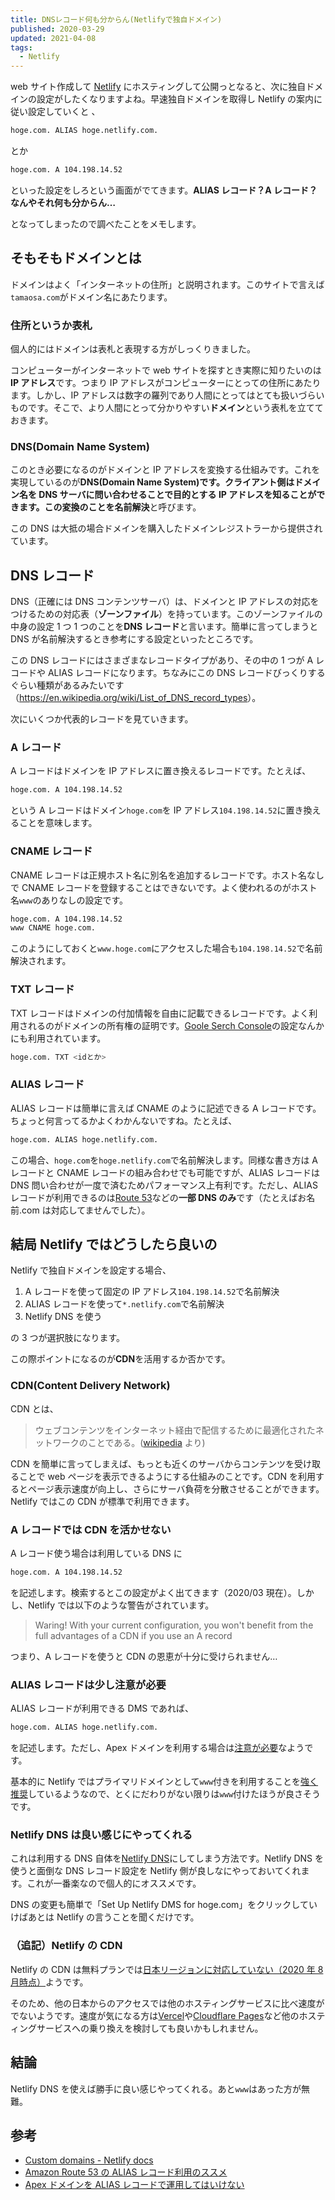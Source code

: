 ```yaml
---
title: DNSレコード何も分からん(Netlifyで独自ドメイン)
published: 2020-03-29
updated: 2021-04-08
tags:
  - Netlify
---
```


web サイト作成して [Netlify](https://www.netlify.com/) にホスティングして公開っとなると、次に独自ドメインの設定がしたくなりますよね。早速独自ドメインを取得し Netlify の案内に従い設定していくと 、

```bash
hoge.com. ALIAS hoge.netlify.com.
```

とか

```bash
hoge.com. A 104.198.14.52
```

といった設定をしろという画面がでてきます。**ALIAS レコード？A レコード？なんやそれ何も分からん…**

となってしまったので調べたことをメモします。

## そもそもドメインとは

ドメインはよく「インターネットの住所」と説明されます。このサイトで言えば`tamaosa.com`がドメイン名にあたります。

### 住所というか表札

個人的にはドメインは表札と表現する方がしっくりきました。

コンピューターがインターネットで web サイトを探すとき実際に知りたいのは**IP アドレス**です。つまり IP アドレスがコンピューターにとっての住所にあたります。しかし、IP アドレスは数字の羅列であり人間にとってはとても扱いづらいものです。そこで、より人間にとって分かりやすい**ドメイン**という表札を立てておきます。

### DNS(Domain Name System)

このとき必要になるのがドメインと IP アドレスを変換する仕組みです。これを実現しているのが**DNS(Domain Name System)**です。クライアント側はドメイン名を DNS サーバに問い合わせることで目的とする IP アドレスを知ることができます。この変換のことを**名前解決**と呼びます。

この DNS は大抵の場合ドメインを購入したドメインレジストラーから提供されています。

## DNS レコード

DNS（正確には DNS コンテンツサーバ）は、ドメインと IP アドレスの対応をつけるための対応表（**ゾーンファイル**）を持っています。このゾーンファイルの中身の設定 1 つ 1 つのことを**DNS レコード**と言います。簡単に言ってしまうと DNS が名前解決するとき参考にする設定といったところです。

この DNS レコードにはさまざまなレコードタイプがあり、その中の 1 つが A レコードや ALIAS レコードになります。ちなみにこの DNS レコードびっくりするぐらい種類があるみたいです（<https://en.wikipedia.org/wiki/List_of_DNS_record_types>）。

次にいくつか代表的レコードを見ていきます。

### A レコード

A レコードはドメインを IP アドレスに置き換えるレコードです。たとえば、

```bash
hoge.com. A 104.198.14.52
```

という A レコードはドメイン`hoge.com`を IP アドレス`104.198.14.52`に置き換えることを意味します。

### CNAME レコード

CNAME レコードは正規ホスト名に別名を追加するレコードです。ホスト名なしで CNAME レコードを登録することはできないです。よく使われるのがホスト名`www`のありなしの設定です。

```bash
hoge.com. A 104.198.14.52
www CNAME hoge.com.
```

このようにしておくと`www.hoge.com`にアクセスした場合も`104.198.14.52`で名前解決されます。

### TXT レコード

TXT レコードはドメインの付加情報を自由に記載できるレコードです。よく利用されるのがドメインの所有権の証明です。[Goole Serch Console](https://search.google.com/search-console/about?hl=ja)の設定なんかにも利用されています。

```bash
hoge.com. TXT <idとか>
```

### ALIAS レコード

ALIAS レコードは簡単に言えば CNAME のように記述できる A レコードです。ちょっと何言ってるかよくわかんないですね。たとえば、

```bash
hoge.com. ALIAS hoge.netlify.com.
```

この場合、`hoge.com`を`hoge.netlify.com`で名前解決します。同様な書き方は A レコードと CNAME レコードの組み合わせでも可能ですが、ALIAS レコードは DNS 問い合わせが一度で済むためパフォーマンス上有利です。ただし、ALIAS レコードが利用できるのは[Route 53](https://aws.amazon.com/jp/route53/)などの**一部 DNS のみ**です（たとえばお名前.com は対応してませんでした）。

## 結局 Netlify ではどうしたら良いの

Netlify で独自ドメインを設定する場合、

1. A レコードを使って固定の IP アドレス`104.198.14.52`で名前解決
2. ALIAS レコードを使って`*.netlify.com`で名前解決
3. Netlify DNS を使う

の 3 つが選択肢になります。

この際ポイントになるのが**CDN**を活用するか否かです。

### CDN(Content Delivery Network)

CDN とは、

> ウェブコンテンツをインターネット経由で配信するために最適化されたネットワークのことである。([wikipedia](https://ja.wikipedia.org/wiki/%E3%82%B3%E3%83%B3%E3%83%86%E3%83%B3%E3%83%84%E3%83%87%E3%83%AA%E3%83%90%E3%83%AA%E3%83%8D%E3%83%83%E3%83%88%E3%83%AF%E3%83%BC%E3%82%AF) より)

CDN を簡単に言ってしまえば、もっとも近くのサーバからコンテンツを受け取ることで web ページを表示できるようにする仕組みのことです。CDN を利用するとページ表示速度が向上し、さらにサーバ負荷を分散させることができます。Netlify ではこの CDN が標準で利用できます。

### A レコードでは CDN を活かせない

A レコード使う場合は利用している DNS に

```bash
hoge.com. A 104.198.14.52
```

を記述します。検索するとこの設定がよく出てきます（2020/03 現在）。しかし、Netlify では以下のような警告がされています。

> Waring! With your current configuration, you won't benefit from the full advantages of a CDN if you use an A record

つまり、A レコードを使うと CDN の恩恵が十分に受けられません…

### ALIAS レコードは少し注意が必要

ALIAS レコードが利用できる DMS であれば、

```bash
hoge.com. ALIAS hoge.netlify.com.
```

を記述します。ただし、Apex ドメインを利用する場合は[注意が必要](https://blog.craftz.dog/you-should-not-use-apex-domain-with-alias-record-9b05ff07fe53)なようです。

基本的に Netlify ではプライマリドメインとして`www`付きを利用することを[強く推奨](https://www.netlify.com/blog/2017/02/28/to-www-or-not-www/)しているようなので、とくにだわりがない限りは`www`付けたほうが良さそうです。

### Netlify DNS は良い感じにやってくれる

これは利用する DNS 自体を[Netlify DNS](https://docs.netlify.com/domains-https/netlify-dns/)にしてしまう方法です。Netlify DNS を使うと面倒な DNS レコード設定を Netlify 側が良しなにやっておいてくれます。これが一番楽なので個人的にオススメです。

DNS の変更も簡単で「Set Up Netlify DMS for hoge.com」をクリックしていけばあとは Netlify の言うことを聞くだけです。

### （追記）Netlify の CDN

Netlify の CDN は無料プランでは[日本リージョンに対応していない（2020 年 8 月時点）](https://answers.netlify.com/t/is-there-a-list-of-where-netlifys-cdn-pops-are-located/855/6)ようです。

そのため、他の日本からのアクセスでは他のホスティングサービスに比べ速度がでないようです。速度が気になる方は[Vercel](https://vercel.com/)や[Cloudflare Pages](https://pages.cloudflare.com/)など他のホスティングサービスへの乗り換えを検討しても良いかもしれません。

## 結論

Netlify DNS を使えば勝手に良い感じやってくれる。あと`www`はあった方が無難。

## 参考

- [Custom domains - Netlify docs](https://docs.netlify.com/domains-https/custom-domains/#definitions)
- [Amazon Route 53 の ALIAS レコード利用のススメ](https://dev.classmethod.jp/articles/amazon-route-53-alias-records/)
- [Apex ドメインを ALIAS レコードで運用してはいけない](https://blog.craftz.dog/you-should-not-use-apex-domain-with-alias-record-9b05ff07fe53)

